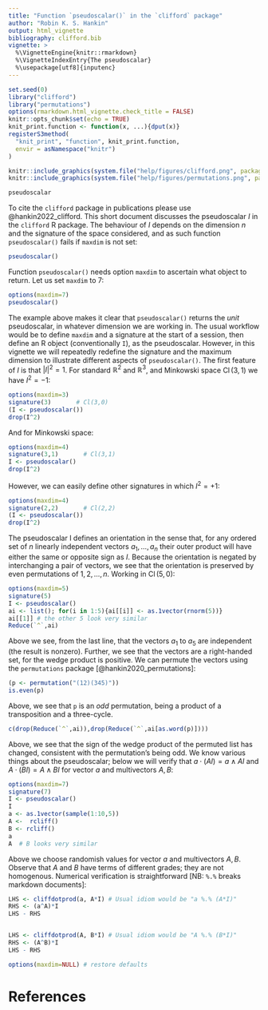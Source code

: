 ```yaml
---
title: "Function `pseudoscalar()` in the `clifford` package"
author: "Robin K. S. Hankin"
output: html_vignette
bibliography: clifford.bib
vignette: >
  %\VignetteEngine{knitr::rmarkdown}
  %\VignetteIndexEntry{The pseudoscalar}
  %\usepackage[utf8]{inputenc}
---
```

 

```r
set.seed(0)
library("clifford")
library("permutations")
options(rmarkdown.html_vignette.check_title = FALSE)
knitr::opts_chunk$set(echo = TRUE)
knit_print.function <- function(x, ...){dput(x)}
registerS3method(
  "knit_print", "function", knit_print.function,
  envir = asNamespace("knitr")
)

```

```r
knitr::include_graphics(system.file("help/figures/clifford.png", package = "clifford"))
knitr::include_graphics(system.file("help/figures/permutations.png", package = "permutations"))
```

```r
pseudoscalar
```

To cite the `clifford` package in publications please use
@hankin2022_clifford.  This short document discusses the pseudoscalar
$I$ in the `clifford` R package.  The behaviour of $I$ depends on the
dimension $n$ and the signature of the space considered, and as such
function `pseudoscalar()` fails if `maxdim` is not set:

```r
pseudoscalar()
```

Function `pseudoscalar()` needs option `maxdim` to ascertain what
object to return.  Let us set `maxdim`  to 7:

```r
options(maxdim=7)
pseudoscalar()
```

The example above makes it clear that `pseudoscalar()` returns the
_unit_ pseudoscalar, in whatever dimension we are working in.  The
usual workflow would be to define `maxdim` and a signature at the
start of a session, then define an R object (conventionally `I`), as
the pseudoscalar.  However, in this vignette we will repeatedly
redefine the signature and the maximum dimension to illustrate
different aspects of `pseudoscalar()`.  The first feature of $I$ is
that $\left|I\right|^2=1$.  For standard $\mathbb{R}^2$ and
$\mathbb{R}^3$, and Minkowski space $\operatorname{Cl}(3,1)$ we have
$I^2=-1$:

```r
options(maxdim=3)
signature(3)       # Cl(3,0)
(I <- pseudoscalar())
drop(I^2)
```

And for Minkowski space:

```r
options(maxdim=4)
signature(3,1)       # Cl(3,1)
I <- pseudoscalar()
drop(I^2)
```

However, we can easily define other signatures in which $I^2=+1$:


```r
options(maxdim=4)
signature(2,2)       # Cl(2,2)
(I <- pseudoscalar())
drop(I^2)
```


The pseudoscalar I defines an orientation in the sense that, for any
ordered set of $n$ linearly independent vectors $a_1,\ldots, a_n$
their outer product will have either the same or opposite sign as $I$.
Because the orientation is negated by interchanging a pair of vectors,
we see that the orientation is preserved by even permutations of
$1,2,\ldots,n$.  Working in $\operatorname{Cl}(5,0)$:

```r
options(maxdim=5)
signature(5)
I <- pseudoscalar()
ai <- list(); for(i in 1:5){ai[[i]] <- as.1vector(rnorm(5))}
ai[[1]] # the other 5 look very similar
Reduce(`^`,ai)
```

Above we see, from the last line, that the vectors $a_1$ to $a_5$ are
independent (the result is nonzero).  Further, we see that the vectors
are a right-handed set, for the wedge product is positive.  We can
permute the vectors using the `permutations` package
[@hankin2020_permutations]:


```r
(p <- permutation("(12)(345)"))
is.even(p)
```

Above, we see that `p` is an _odd_ permutation, being a product of a
transposition and a three-cycle.

```r
c(drop(Reduce(`^`,ai)),drop(Reduce(`^`,ai[as.word(p)])))
```

Above, we see that the sign of the wedge product of the permuted list
has changed, consistent with the permutation's being odd.  We know
various things about the pseudoscalar; below we will verify that
$a\cdot\left(AI\right)=a\wedge AI$ and $A\cdot\left(BI\right)=A\wedge
BI$ for vector $a$ and multivectors $A,B$:

```r
options(maxdim=7)   
signature(7)
I <- pseudoscalar()
I
a <- as.1vector(sample(1:10,5))
A <-  rcliff()
B <- rcliff()
a
A  # B looks very similar
```

Above we choose randomish values for vector $a$ and multivectors
$A,B$.  Observe that $A$ and $B$ have terms of different grades; they
are not homogenous.  Numerical verification is straightforward [NB:
`%.%` breaks markdown documents]:

```r
LHS <- cliffdotprod(a, A*I) # Usual idiom would be "a %.% (A*I)"
RHS <- (a^A)*I
LHS - RHS


LHS <- cliffdotprod(A, B*I) # Usual idiom would be "A %.% (B*I)"
RHS <- (A^B)*I
LHS - RHS
```

```r
options(maxdim=NULL) # restore defaults
```



# References
